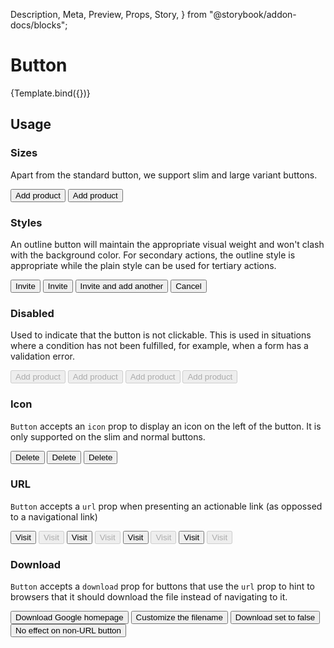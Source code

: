   Description,
  Meta,
  Preview,
  Props,
  Story,
} from "@storybook/addon-docs/blocks";

<Meta component={Button} title="Components / Actions / Button" />

# Button

<Description of={Button} />


<Preview withToolbar>
  <Story args={{ children: "Add product" }} name="Standard button">
    {Template.bind({})}
  </Story>
</Preview>

<Props of={Button} />

## Usage

### Sizes

Apart from the standard button, we support slim and large variant buttons.

<Preview>
  <Story name="Sizes">
    <Stack alignment="center" distribution="equalSpacingAround">
      <Button size="slim">Add product</Button>
      <Button size="large">Add product</Button>
    </Stack>
  </Story>
</Preview>

### Styles

An outline button will maintain the appropriate visual weight and won't clash with the
background color. For secondary actions, the outline style is appropriate while the plain
style can be used for tertiary actions.

<Preview>
  <Story name="Styles">
    <div style={{ backgroundColor: "#f6f6f9", padding: "1rem" }}>
      <Stack distribution="equalSpacingAround">
        <ButtonGroup>
          <Button>Invite</Button>
          <Button brandOutline>Invite</Button>
          <Button outline>Invite and add another</Button>
        </ButtonGroup>
        <Button plain>Cancel</Button>
      </Stack>
    </div>
  </Story>
</Preview>

### Disabled

Used to indicate that the button is not clickable. This is used in situations where a
condition has not been fulfilled, for example, when a form has a validation error.

<Preview>
  <Story name="Disabled">
    <Stack distribution="equalSpacingAround">
      <Button disabled>Add product</Button>
      <Button brandOutline disabled>
        Add product
      </Button>
      <Button disabled outline>
        Add product
      </Button>
      <Button disabled plain>
        Add product
      </Button>
    </Stack>
  </Story>
</Preview>

### Icon

`Button` accepts an `icon` prop to display an icon on the left of the button. It is only
supported on the slim and normal buttons.

<Preview>
  <Story
    name="Icon"
    parameters={{
      playroom: { disabled: true },
    }}
  >
    <Stack alignment="center" distribution="equalSpacingAround">
      <Button icon={FiTrash2} size="slim">
        Delete
      </Button>
      <Button icon={FiTrash2}>Delete</Button>
      <Button icon={FiTrash2} size="large">
        Delete
      </Button>
    </Stack>
  </Story>
</Preview>

### URL

`Button` accepts a `url` prop when presenting an actionable link (as oppossed to a
navigational link)

<Preview>
  <Story name="URL">
    <Stack distribution="equalSpacingAround">
      <Button url="https://www.google.com">Visit</Button>
      <Button disabled url="https://www.google.com">
        Visit
      </Button>
      <Button brandOutline url="https://www.google.com">
        Visit
      </Button>
      <Button brandOutline disabled url="https://www.google.com">
        Visit
      </Button>
      <Button outline url="https://www.google.com">
        Visit
      </Button>
      <Button disabled outline url="https://www.google.com">
        Visit
      </Button>
      <Button plain url="https://www.google.com">
        Visit
      </Button>
      <Button disabled plain url="https://www.google.com">
        Visit
      </Button>
    </Stack>
  </Story>
</Preview>

### Download

`Button` accepts a `download` prop for buttons that use the `url` prop to hint to browsers
that it should download the file instead of navigating to it.

<Preview>
  <Story name="Download">
    <Stack distribution="equalSpacingAround">
      <Button download url="https://www.google.com">
        Download Google homepage
      </Button>
      <Button download="google.html" url="https://www.google.com">
        Customize the filename
      </Button>
      <Button download={false} url="https://www.google.com">
        Download set to false
      </Button>
      <Button download>No effect on non-URL button</Button>
    </Stack>
  </Story>
</Preview>
